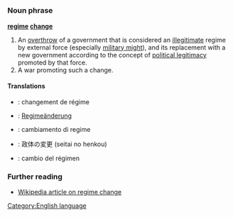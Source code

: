 =={{en}}==
[[Category:English language]]
===Noun phrase===
'''[[regime]] [[change]]'''

#An [[overthrow]] of a government that is considered an [[illegitimate]] regime by external force (especially [[military might]]), and its replacement with a new government according to the concept of [[political legitimacy]] promoted by that force.
#A war promoting such a change.

====Translations====
*{{fr}}: changement de régime 
*{{de}}: [[Regimeänderung]]
*{{it}}: cambiamento di regime
*{{ja}}: 政体の変更 (seitai no henkou)
*{{es}}: cambio del régimen

===Further reading===
*[[w:Regime change|Wikipedia article on regime change]]